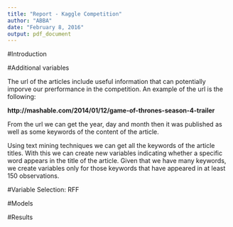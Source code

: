 ```yaml
---
title: "Report - Kaggle Competition"
author: "ABBA"
date: "February 8, 2016"
output: pdf_document
---
```



#Introduction



#Additional variables

The url of the articles include useful information that can potentially imporve our prerformance in the competition. An example of the url is the following:

**http://mashable.com/2014/01/12/game-of-thrones-season-4-trailer**

From the url we can get the year, day and month then it was published as well as some keywords of the content of the article. 

Using text mining techniques we can get all the keywords of the article titles. With this we can create new variables indicating whether a specific word appears in the title of the article. Given that we have many keywords, we create variables only for those keywords that have appeared in at least 150 observations.



#Variable Selection: RFF



#Models 


#Results